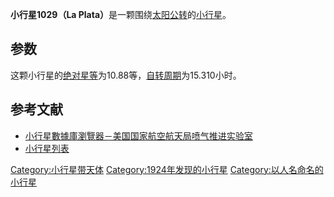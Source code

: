 {{Infobox planet
| bgcolour = #FFFFC0
| name = 1029 La Plata
| symbol = 
| image = 001029-asteroid shape model (1029) La Plata.png
| caption = 
| discovery = yes
| discovery_ref = 
| discoverer = [[J._Hartmann|J. Hartmann]]
| discovery_site = La Plata
| discovered = 1924年4月28日
| designations = yes
| mp_name = 
| named_after = 
| alt_names = 1924 RK
| mp_category = [[小行星帶|主帶]]
| orbit_ref = <ref>[http://ssd.jpl.nasa.gov/sbdb.cgi?sstr=1029 1029 La Plata (1924 RK)]</ref>
| epoch = 2012年7月20日
| aphelion = {{convert|2.9672473|AU|km|3|abbr=on|lk=out}}
| perihelion = {{convert|2.8143777|AU|km|3|abbr=on}}
| semimajor = {{convert|2.8908125|AU|km|3|abbr=on}}
| eccentricity = 0.0264406
| period = 1795.2640038 [[日|日]]<br />4.92[[儒略年|儒略年]]
| avg_speed = 
| inclination = 2.42755°
| asc_node = 29.92988°
| mean_anomaly = 83.49892°
| arg_peri = 145.82295
| satellites = 
| physical_characteristics = yes
| dimensions = 
| mass = 
| density = 
| surface_grav = 
| escape_velocity = 
| sidereal_day = 
| axial_tilt = 
| pole_ecliptic_lat = 
| pole_ecliptic_lon = 
| albedo = 
| temperatures= 
| temp_name1 = 
| mean_temp_1 = 
| max_temp_1 = 
| temp_name2 = 
| max_temp_2 = 
| spectral_type = 
| abs_magnitude = 10.88
}}

'''小行星1029（La Plata）'''是一颗围绕[[太阳|太阳]][[公转|公转]]的[[小行星|小行星]]。

==参数==
这颗小行星的[[绝对星等|绝对星等]]为10.88等，[[自转周期|自转周期]]为15.310小时。

==参考文献==
{{reflist}}

*[http://ssd.jpl.nasa.gov/sbdb.cgi#top 小行星數據庫瀏覽器－美国国家航空航天局喷气推进实验室] {{Wayback|url=http://ssd.jpl.nasa.gov/sbdb.cgi#top |date=20100929043420 }}
*[http://cfa-www.harvard.edu/iau/lists/NumberedMPs.txt 小行星列表] {{Wayback|url=http://cfa-www.harvard.edu/iau/lists/NumberedMPs.txt |date=20080517010638 }}

{{Minor Planet Number|[[小行星1028|小行星1028]]|[[小行星1030|小行星1030]]}}
{{小天体}}

[[Category:小行星带天体|Category:小行星带天体]]
[[Category:1924年发现的小行星|Category:1924年发现的小行星]]
[[Category:以人名命名的小行星|Category:以人名命名的小行星]]